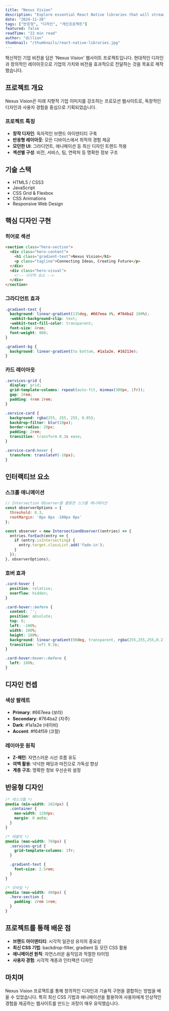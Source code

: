 ```yaml
---
title: "Nexus Vision"
description: "Explore essential React Native libraries that will streamline your mobile app development and enhance functionality."
date: "2024-11-20"
tags: ["반응형", "디자인", "개인프로젝트"]
featured: false
readTime: "22 min read"
author: "dillion"
thumbnail: "/thumbnails/react-native-libraries.jpg"
---
```


혁신적인 기업 비전을 담은 'Nexus Vision' 웹사이트 프로젝트입니다. 현대적인 디자인과 창의적인 레이아웃으로 기업의 가치와 비전을 효과적으로 전달하는 것을 목표로 제작했습니다.

## 프로젝트 개요

Nexus Vision은 미래 지향적 기업 이미지를 강조하는 프로모션 웹사이트로, 독창적인 디자인과 사용자 경험을 중심으로 기획되었습니다.

### 프로젝트 특징

- **창작 디자인**: 독자적인 브랜드 아이덴티티 구축
- **반응형 레이아웃**: 모든 디바이스에서 최적의 경험 제공
- **모던한 UI**: 그라디언트, 애니메이션 등 최신 디자인 트렌드 적용
- **섹션별 구성**: 비전, 서비스, 팀, 연락처 등 명확한 정보 구조

## 기술 스택

- HTML5 / CSS3
- JavaScript
- CSS Grid & Flexbox
- CSS Animations
- Responsive Web Design

## 핵심 디자인 구현

### 히어로 섹션

```html
<section class="hero-section">
  <div class="hero-content">
    <h1 class="gradient-text">Nexus Vision</h1>
    <p class="tagline">Connecting Ideas, Creating Future</p>
  </div>
  <div class="hero-visual">
    <!-- 시각적 요소 -->
  </div>
</section>
```

### 그라디언트 효과

```css
.gradient-text {
  background: linear-gradient(135deg, #667eea 0%, #764ba2 100%);
  -webkit-background-clip: text;
  -webkit-text-fill-color: transparent;
  font-size: 4rem;
  font-weight: 900;
}

.gradient-bg {
  background: linear-gradient(to bottom, #1a1a2e, #16213e);
}
```

### 카드 레이아웃

```css
.services-grid {
  display: grid;
  grid-template-columns: repeat(auto-fit, minmax(300px, 1fr));
  gap: 2rem;
  padding: 4rem 2rem;
}

.service-card {
  background: rgba(255, 255, 255, 0.05);
  backdrop-filter: blur(10px);
  border-radius: 20px;
  padding: 2rem;
  transition: transform 0.3s ease;
}

.service-card:hover {
  transform: translateY(-10px);
}
```

## 인터랙티브 요소

### 스크롤 애니메이션

```javascript
// Intersection Observer를 활용한 스크롤 애니메이션
const observerOptions = {
  threshold: 0.3,
  rootMargin: '0px 0px -100px 0px'
};

const observer = new IntersectionObserver((entries) => {
  entries.forEach(entry => {
    if (entry.isIntersecting) {
      entry.target.classList.add('fade-in');
    }
  });
}, observerOptions);
```

### 호버 효과

```css
.card-hover {
  position: relative;
  overflow: hidden;
}

.card-hover::before {
  content: '';
  position: absolute;
  top: 0;
  left: -100%;
  width: 100%;
  height: 100%;
  background: linear-gradient(90deg, transparent, rgba(255,255,255,0.2), transparent);
  transition: left 0.5s;
}

.card-hover:hover::before {
  left: 100%;
}
```

## 디자인 컨셉

### 색상 팔레트

- **Primary**: #667eea (보라)
- **Secondary**: #764ba2 (자주)
- **Dark**: #1a1a2e (네이비)
- **Accent**: #f64f59 (코랄)

### 레이아웃 원칙

- **Z-패턴**: 자연스러운 시선 흐름 유도
- **여백 활용**: 넉넉한 패딩과 마진으로 가독성 향상
- **계층 구조**: 명확한 정보 우선순위 설정

## 반응형 디자인

```css
/* 데스크톱 */
@media (min-width: 1024px) {
  .container {
    max-width: 1200px;
    margin: 0 auto;
  }
}

/* 태블릿 */
@media (max-width: 768px) {
  .services-grid {
    grid-template-columns: 1fr;
  }

  .gradient-text {
    font-size: 2.5rem;
  }
}

/* 모바일 */
@media (max-width: 480px) {
  .hero-section {
    padding: 2rem 1rem;
  }
}
```

## 프로젝트를 통해 배운 점

- **브랜드 아이덴티티**: 시각적 일관성 유지의 중요성
- **최신 CSS 기법**: backdrop-filter, gradient 등 모던 CSS 활용
- **애니메이션 원칙**: 자연스러운 움직임과 적절한 타이밍
- **사용자 경험**: 시각적 계층과 인터랙션 디자인

## 마치며

Nexus Vision 프로젝트를 통해 창의적인 디자인과 기술적 구현을 결합하는 방법을 배울 수 있었습니다. 특히 최신 CSS 기법과 애니메이션을 활용하여 사용자에게 인상적인 경험을 제공하는 웹사이트를 만드는 과정이 매우 유익했습니다.
